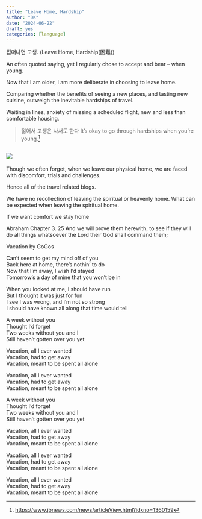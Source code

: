 ```yaml
---
title: "Leave Home, Hardship"
author: "DK"
date: "2024-06-22"
draft: yes
categories: [language]
---
```


집떠나면 고생. (Leave Home, Hardship(困難))

An often quoted saying, yet I regularly chose to accept and bear – when young.

Now that I am older, I am more deliberate in choosing to leave home.

Comparing whether the benefits of seeing a new places, and tasting new cuisine, outweigh the inevitable hardships of travel.

Waiting in lines, anxiety of missing a scheduled flight, new and less than comfortable housing.

> 젊어서 고생은 사서도 한다 It's okay to go through hardships when you're young.[^1]

[^1]: <https://www.jbnews.com/news/articleView.html?idxno=1360159>

## ![](m1.jpg)

Though we often forget, when we leave our physical home, we are faced with discomfort, trials and challenges.

Hence all of the travel related blogs.

We have no recollection of leaving the spiritual or heavenly home. What can be expected when leaving the spiritual home.

If we want comfort we stay home

Abraham Chapter 3. 25 And we will prove them herewith, to see if they will do all things whatsoever the Lord their God shall command them;

Vacation by GoGos

Can't seem to get my mind off of you\
Back here at home, there's nothin' to do\
Now that I'm away, I wish I'd stayed\
Tomorrow's a day of mine that you won't be in

When you looked at me, I should have run\
But I thought it was just for fun\
I see I was wrong, and I'm not so strong\
I should have known all along that time would tell

A week without you\
Thought I'd forget\
Two weeks without you and I\
Still haven't gotten over you yet

Vacation, all I ever wanted\
Vacation, had to get away\
Vacation, meant to be spent all alone

Vacation, all I ever wanted\
Vacation, had to get away\
Vacation, meant to be spent all alone

A week without you\
Thought I'd forget\
Two weeks without you and I\
Still haven't gotten over you yet

Vacation, all I ever wanted\
Vacation, had to get away\
Vacation, meant to be spent all alone

Vacation, all I ever wanted\
Vacation, had to get away\
Vacation, meant to be spent all alone

Vacation, all I ever wanted\
Vacation, had to get away\
Vacation, meant to be spent all alone
